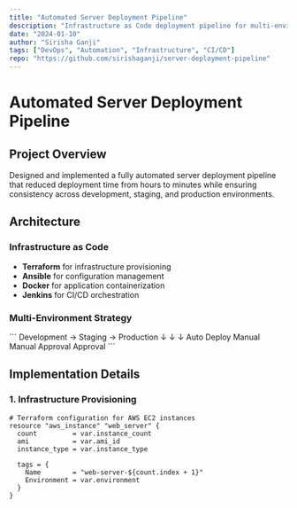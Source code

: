 ```yaml
---
title: "Automated Server Deployment Pipeline"
description: "Infrastructure as Code deployment pipeline for multi-environment server provisioning"
date: "2024-01-10"
author: "Sirisha Ganji"
tags: ["DevOps", "Automation", "Infrastructure", "CI/CD"]
repo: "https://github.com/sirishaganji/server-deployment-pipeline"
---
```


# Automated Server Deployment Pipeline

## Project Overview

Designed and implemented a fully automated server deployment pipeline that reduced deployment time from hours to minutes while ensuring consistency across development, staging, and production environments.

## Architecture

### Infrastructure as Code
- **Terraform** for infrastructure provisioning
- **Ansible** for configuration management
- **Docker** for application containerization
- **Jenkins** for CI/CD orchestration

### Multi-Environment Strategy
\`\`\`
Development → Staging → Production
     ↓           ↓          ↓
   Auto Deploy  Manual    Manual
               Approval   Approval
\`\`\`

## Implementation Details

### 1. Infrastructure Provisioning
```hcl
# Terraform configuration for AWS EC2 instances
resource "aws_instance" "web_server" {
  count         = var.instance_count
  ami           = var.ami_id
  instance_type = var.instance_type
  
  tags = {
    Name        = "web-server-${count.index + 1}"
    Environment = var.environment
  }
}
